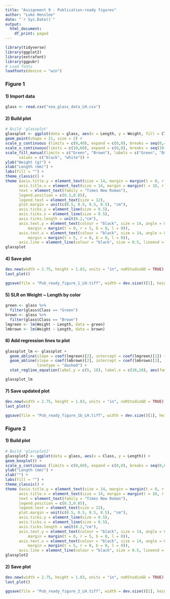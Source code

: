 ```yaml
---
title: "Assignment 9 - Publication-ready figures"
author: "Luke Henslee"
date: "`r Sys.Date()`"
output:
  html_document:
    df_print: paged
---
```


```r
library(tidyverse)
library(ggplot2)
library(extrafont)
library(ggpubr)
# Load fonts
loadfonts(device = "win")
```

### Figure 1  

#### 1) Import data   

```r
glass <- read.csv("sea_glass_data_LH.csv")
```

#### 2) Build plot  

```r
# Build 'glassplot'
glassplot <- ggplot(data = glass, aes(x = Length, y = Weight, fill = Class)) +
geom_point(shape = 21, size = 2) +
scale_y_continuous (limits = c(0,40), expand = c(0,0), breaks = seq(0,40,10)) +
scale_x_continuous(limits = c(10,60), expand = c(0,0), breaks = seq(10,60,10)) +
scale_fill_manual(limits = c("Green", "Brown"), labels = c("Green", "Brown"),
      values = c("black", "white")) +
ylab("Weight (g)") +
xlab("Length (mm)") +
labs(fill = "") +
theme_classic() +
theme (axis.title.y = element_text(size = 14, margin = margin(t = 0, r = 10, b = 0, l = 0), colour = "black"),
      axis.title.x = element_text(size = 14, margin = margin(t = 10, r = 0, b = 0, l = 0), colour = "black"),
      text = element_text(family = "Times New Roman"),
      legend.position = c(0.3,0.85),
      legend.text = element_text(size = 12),
      plot.margin = unit(c(0.5, 0.5, 0.5, 0.5), "cm"),
      axis.ticks.y = element_line(size = 0.5),
      axis.ticks.x = element_line(size = 0.5),
      axis.ticks.length = unit(0.2,"cm"),
      axis.text.y = element_text(colour = "black", size = 14, angle = 0, vjust = 0.5, hjust = 1,
          margin = margin(t = 0, r = 5, b = 0, l = 0)),
      axis.text.x = element_text(colour = "black", size = 14, angle = 0, vjust = 0, hjust = 0.5,
          margin = margin(t = 5, r = 0, b = 0, l = 0)),
      axis.line = element_line(colour = "black", size = 0.5, lineend = "square"))
glassplot
```

#### 4) Save plot
```r
dev.new(width = 2.75, height = 1.83, units = "in", noRStudioGD = TRUE)
last_plot()

ggsave(file = "Pub_ready_figure_1_LH.tiff", width = dev.size()[1], height = dev.size()[2], dpi = 300)
```

#### 5) SLR on Weight ~ Length by color
```r
green <- glass %>% 
  filter(glass$Class == "Green")
brown <- glass %>% 
  filter(glass$Class == "Brown")
lmgreen <- lm(Weight ~ Length, data = green)
lmbrown <- lm(Weight ~ Length, data = brown)

```
#### 6) Add regression lines to plot
```r
glassplot_lm <- glassplot +
  geom_abline(slope = coef(lmgreen)[2], intercept = coef(lmgreen)[1]) +
  geom_abline(slope = coef(lmbrown)[2], intercept = coef(lmbrown)[1],
              linetype = "dashed") +
  stat_regline_equation(label.y = c(5, 18), label.x = c(38,28), aes(family = "Times New Roman"), data = glass)

glassplot_lm
```

#### 7) Save updated plot
```r
dev.new(width = 2.75, height = 1.83, units = "in", noRStudioGD = TRUE)
last_plot()

ggsave(file = "Pub_ready_figure_1b_LH.tiff", width = dev.size()[1], height = dev.size()[2], dpi = 300)
```

### Figure 2

#### 1) Build plot  

```r
# Build 'glassplot2'
glassplot2 <- ggplot(data = glass, aes(x = Class, y = Length)) +
geom_boxplot() +
scale_y_continuous (limits = c(0,60), expand = c(0,0), breaks = seq(0,60,15)) +
ylab("Length (mm)") +
xlab("") +
labs(fill = "") +
theme_classic() +
theme (axis.title.y = element_text(size = 14, margin = margin(t = 0, r = 10, b = 0, l = 0), colour = "black"),
      axis.title.x = element_text(size = 14, margin = margin(t = 10, r = 0, b = 0, l = 0), colour = "black"),
      text = element_text(family = "Times New Roman"),
      legend.position = c(0.3,0.85),
      legend.text = element_text(size = 12),
      plot.margin = unit(c(0.5, 0.5, 0.5, 0.5), "cm"),
      axis.ticks.y = element_line(size = 0.5),
      axis.ticks.x = element_line(size = 0.5),
      axis.ticks.length = unit(0.2,"cm"),
      axis.text.y = element_text(colour = "black", size = 14, angle = 0, vjust = 0.5, hjust = 1,
          margin = margin(t = 0, r = 5, b = 0, l = 0)),
      axis.text.x = element_text(colour = "black", size = 14, angle = 0, vjust = 0, hjust = 0.5,
          margin = margin(t = 5, r = 0, b = 0, l = 0)),
      axis.line = element_line(colour = "black", size = 0.5, lineend = "square"))
glassplot2
```

#### 2) Save plot
```r
dev.new(width = 2.75, height = 1.83, units = "in", noRStudioGD = TRUE)
last_plot()

ggsave(file = "Pub_ready_figure_2_LH.tiff", width = dev.size()[1], height = dev.size()[2], dpi = 300)
```

